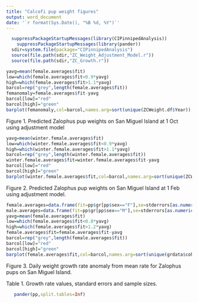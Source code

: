 ---
title: "Calcofi pup weight figures"
output: word_document
date: '`r format(Sys.Date(), "%B %d, %Y")`'
---


```{r,results="hide",echo=FALSE}
  suppressPackageStartupMessages(library(CIPinnipedAnalysis))
    suppressPackageStartupMessages(library(pander))
  sdir=system.file(package="CIPinnipedAnalysis")
  source(file.path(sdir,"ZC_Weight_Adjustment_Model.r"))
  source(file.path(sdir,"ZC_Growth.r"))
```


```{r,echo=FALSE,fig.width=6,fig.height=7,dpi=300}
yavg=mean(female.averages$fit)
low=which(female.averages$fit<0.9*yavg)
high=which(female.averages$fit>1.1*yavg)
barcol=rep("grey",length(female.averages$fit))
femanomaly=female.averages$fit-yavg
barcol[low]="red"
barcol[high]="green"
barplot(femanomaly,col=barcol,names.arg=sort(unique(ZCWeight.df$Year)),las=2,cex.names=0.75)


```

Figure 1. Predicted Zalophus pup weights on San Miguel Island at 1 Oct using adjustment model 


```{r,echo=FALSE,fig.width=6,fig.height=7,dpi=300}
yavg=mean(winter.female.averages$fit)
low=which(winter.female.averages$fit<0.9*yavg)
high=which(winter.female.averages$fit>1.1*yavg)
barcol=rep("grey",length(winter.female.averages$fit))
winter.female.averages$fit=winter.female.averages$fit-yavg
barcol[low]="red"
barcol[high]="green"
barplot(winter.female.averages$fit,col=barcol,names.arg=sort(unique(ZCWeight.df$Year[!is.na(ZCWeight.df$female.winter.n)])),las=2,cex.names=0.75)
```

Figure 2. Predicted Zalophus pup weights on San Miguel Island at 1 Feb using adjustment model.



```{r,echo=FALSE,fig.width=6,fig.height=7,dpi=300}
female.averages=data.frame(fit=pp$gr[pp$sex=="F"],se=stderrors[as.numeric(row.names(pp[pp$sex=="F",]))])
male.averages=data.frame(fit=pp$gr[pp$sex=="M"],se=stderrors[as.numeric(row.names(pp[pp$sex=="M",]))])
yavg=mean(female.averages$fit)
low=which(female.averages$fit<0.8*yavg)
high=which(female.averages$fit>1.2*yavg)
female.averages$fit=female.averages$fit-yavg
barcol=rep("grey",length(female.averages$fit))
barcol[low]="red"
barcol[high]="green"
barplot(female.averages$fit,col=barcol,names.arg=sort(unique(grdata$cohort)),las=2)

```

Figure 3. Daily weight growth rate anomaly from mean rate for Zalophus pups on San Miguel Island.






Table 1. Growth rate values, standard errors and sample sizes.
```{r,results='asis',echo=FALSE,size='small'}
   pander(pp,split.tables=Inf)
```


